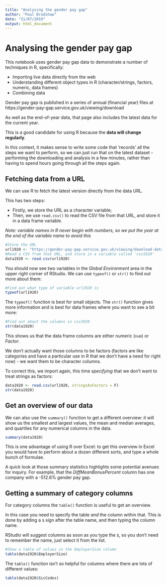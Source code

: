 ```yaml
---
title: "Analysing the gender pay gap"
author: "Paul Bradshaw"
date: "21/07/2019"
output: html_document
---
```


# Analysing the gender pay gap

This notebook uses gender pay gap data to demonstrate a number of techniques in R, specifically:

* Importing live data directly from the web
* Understanding different object types in R (character/strings, factors, numeric, data frames)
* Combining data

Gender pay gap is published in a series of annual (financial year) files at https://gender-pay-gap.service.gov.uk/viewing/download

As well as the end-of-year data, that page also includes the latest data for the current year. 

This is a good candidate for using R because the **data will change regularly**. 

In this context, it makes sense to write some code that 'records' all the steps we want to perform, so we can just run that on the latest dataset - performing the downloading and analysis in a few minutes, rather than having to spend hours going through all the steps again.

## Fetching data from a URL

We can use R to fetch the latest version directly from the data URL.

This has two steps: 

* Firstly, we store the URL as a character variable; 
* Then, we use `read.csv()` to read the CSV file from that URL, and store it in a data frame variable.

*Note: variable names in R never begin with numbers, so we put the year at the end of the variable name to avoid this*

```r
#Store the URL
url1920 <- "https://gender-pay-gap.service.gov.uk/viewing/download-data/2019"
#Read a CSV from that URL, and store in a variable called 'csv1920'
data1920 <- read.csv(url1920)
```

You should now see two variables in the *Global Environment* area in the upper right corner of RStudio. We can use `typeof()` or `str()` to find out more about them:

```r
#Find out what type of variable url1920 is
typeof(url1920)
```

The `typeof()` function is best for small objects. The `str()` function gives more information and is best for data frames where you want to see a bit more:

```r
#Find out about the columns in csv1920
str(data1920)
```

This shows us that the data frame columns are either numeric (`num`) or *Factor*. 

We don't actually want those columns to be factors (factors are like categories and have a particular use in R that we don't have a need for right now) - we want them to be character columns.

To correct this, we import again, this time *specifying* that we don't want to treat strings as factors:

```r
data1920 <- read.csv(url1920, stringsAsFactors = F)
str(data1920)
```

## Get an overview of our data

We can also use the `summary()` function to get a different overview: it will show us the smallest and largest values, the mean and median averages, and quartiles for any numerical columns in the data.

```r
summary(data1920)
```

This is one advantage of using R over Excel: to get this overview in Excel you would have to perform about a dozen different sorts, and type a whole bunch of formulae.

A quick look at those summary statistics highlights some potential avenues for inquiry. For example, that the *DiffMeanBonusPercent* column has one company with a -512.6% gender pay gap. 

## Getting a summary of category columns

For category columns the `table()` function is useful to get an overview.

In this case you need to specify the table *and* the column within that. This is done by adding a `$` sign after the table name, and then typing the column name.

RStudio will suggest columns as soon as you type the `$`, so you don't need to remember the name, just select it from the list.

```r
#Show a table of values in the EmployerSize column
table(data1920$EmployerSize)
```

The `table()` function isn't so helpful for columns where there are lots of different values:

```r
table(data1920$SicCodes)
```
